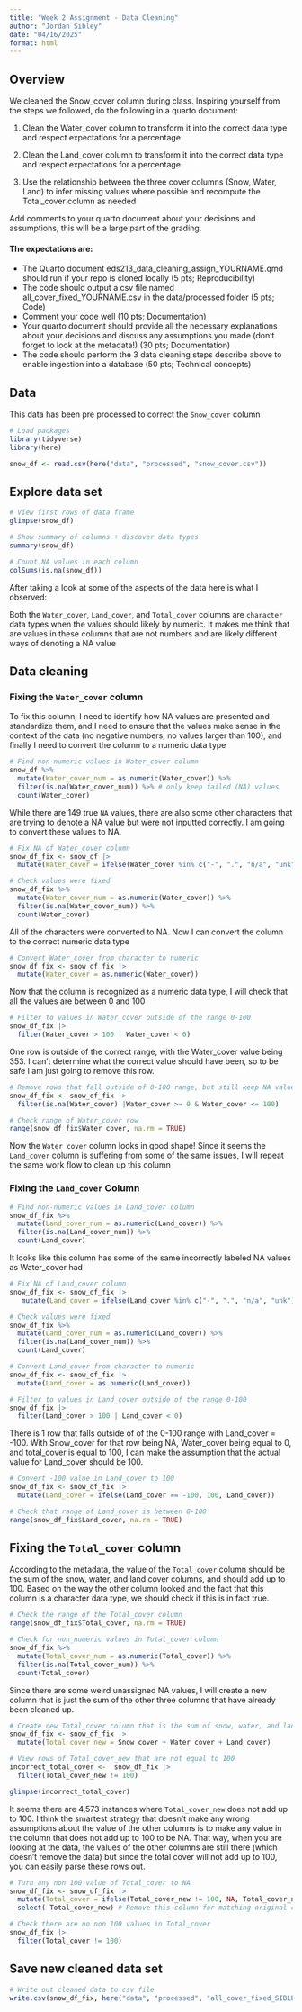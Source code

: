 ```yaml
---
title: "Week 2 Assignment - Data Cleaning"
author: "Jordan Sibley" 
date: "04/16/2025"
format: html
---
```


## Overview

We cleaned the Snow_cover column during class. Inspiring yourself from the steps we followed, do the following in a quarto document:

1.  Clean the Water_cover column to transform it into the correct data type and respect expectations for a percentage

2.  Clean the Land_cover column to transform it into the correct data type and respect expectations for a percentage

3.  Use the relationship between the three cover columns (Snow, Water, Land) to infer missing values where possible and recompute the Total_cover column as needed

Add comments to your quarto document about your decisions and assumptions, this will be a large part of the grading. 

#### The expectations are:
- The Quarto document eds213_data_cleaning_assign_YOURNAME.qmd should run if your repo is cloned locally (5 pts; Reproducibility)
- The code should output a csv file named all_cover_fixed_YOURNAME.csv in the data/processed folder (5 pts; Code)
- Comment your code well (10 pts; Documentation)
- Your quarto document should provide all the necessary explanations about your decisions and discuss any assumptions you made (don’t forget to look at the metadata!) (30 pts; Documentation)
- The code should perform the 3 data cleaning steps describe above to enable ingestion into a database (50 pts; Technical concepts)


## Data 

This data has been pre processed to correct the `Snow_cover` column 

```r
# Load packages 
library(tidyverse)
library(here)

snow_df <- read.csv(here("data", "processed", "snow_cover.csv"))
```

## Explore data set 
```r
# View first rows of data frame 
glimpse(snow_df)

# Show summary of columns + discover data types 
summary(snow_df)

# Count NA values in each column 
colSums(is.na(snow_df))
```

After taking a look at some of the aspects of the data here is what I observed: 

Both the `Water_cover`, `Land_cover`, and `Total_cover` columns are `character` data types when the values should likely by numeric. It makes me think that are values in these columns that are not numbers and are likely different ways of denoting a NA value 

## Data cleaning 

### Fixing the `Water_cover` column 

To fix this column, I need to identify how NA values are presented and standardize them, and I need to ensure that the values make sense in the context of the data (no negative numbers, no values larger than 100), and finally I need to convert the column to a numeric data type 


```r
# Find non-numeric values in Water_cover column
snow_df %>%
  mutate(Water_cover_num = as.numeric(Water_cover)) %>%
  filter(is.na(Water_cover_num)) %>% # only keep failed (NA) values 
  count(Water_cover)
```

While there are 149 true `NA` values, there are also some other characters that are trying to denote a NA value but were not inputted correctly. I am going to convert these values to NA. 

```r
# Fix NA of Water_cover column 
snow_df_fix <- snow_df |> 
  mutate(Water_cover = ifelse(Water_cover %in% c("-", ".", "n/a", "unk"), NA, Water_cover))

# Check values were fixed
snow_df_fix %>%
  mutate(Water_cover_num = as.numeric(Water_cover)) %>%
  filter(is.na(Water_cover_num)) %>%
  count(Water_cover)
```

All of the characters were converted to NA. Now I can convert the column to the correct numeric data type 

```r
# Convert Water_cover from character to numeric 
snow_df_fix <- snow_df_fix |> 
  mutate(Water_cover = as.numeric(Water_cover))
```

Now that the column is recognized as a numeric data type, I will check that all the values are between 0 and 100 

```r
# Filter to values in Water_cover outside of the range 0-100
snow_df_fix |> 
  filter(Water_cover > 100 | Water_cover < 0)
```

One row is outside of the correct range, with the Water_cover value being 353. I can't determine what the correct value should have been, so to be safe I am just going to remove this row. 

```r
# Remove rows that fall outside of 0-100 range, but still keep NA values 
snow_df_fix <- snow_df_fix |> 
  filter(is.na(Water_cover) |Water_cover >= 0 & Water_cover <= 100)

# Check range of Water_cover row 
range(snow_df_fix$Water_cover, na.rm = TRUE)
```

Now the `Water_cover` column looks in good shape! Since it seems the `Land_cover` column is suffering from some of the same issues, I will repeat the same work flow to clean up this column 

### Fixing the `Land_cover` Column 

```r
# Find non-numeric values in Land_cover column
snow_df_fix %>%
  mutate(Land_cover_num = as.numeric(Land_cover)) %>%
  filter(is.na(Land_cover_num)) %>%
  count(Land_cover)
```

It looks like this column has some of the same incorrectly labeled NA values as Water_cover had  

```r
# Fix NA of Land_cover column 
snow_df_fix <- snow_df_fix |> 
   mutate(Land_cover = ifelse(Land_cover %in% c("-", ".", "n/a", "unk"), NA, Land_cover))

# Check values were fixed
snow_df_fix %>%
  mutate(Land_cover_num = as.numeric(Land_cover)) %>%
  filter(is.na(Land_cover_num)) %>%
  count(Land_cover)
```

```r
# Convert Land_cover from character to numeric 
snow_df_fix <- snow_df_fix |> 
  mutate(Land_cover = as.numeric(Land_cover))

# Filter to values in Land_cover outside of the range 0-100
snow_df_fix |> 
  filter(Land_cover > 100 | Land_cover < 0)
```

There is 1 row that falls outside of of the 0-100 range with Land_cover = -100. With Snow_cover for that row being NA, Water_cover being equal to 0, and total_cover is equal to 100, I can make the assumption that the actual value for Land_cover should be 100. 

```r
# Convert -100 value in Land_cover to 100 
snow_df_fix <- snow_df_fix |> 
  mutate(Land_cover = ifelse(Land_cover == -100, 100, Land_cover))

# Check that range of Land_cover is between 0-100
range(snow_df_fix$Land_cover, na.rm = TRUE)
```


## Fixing the `Total_cover` column 

According to the metadata, the value of the `Total_cover` column should be the sum of the snow, water, and land cover columns, and should add up to 100. Based on the way the other column looked and the fact that this column is a character data type, we should check if this is in fact true.

```r
# Check the range of the Total_cover column 
range(snow_df_fix$Total_cover, na.rm = TRUE)

# Check for non_numeric values in Total_cover column
snow_df_fix %>%
  mutate(Total_cover_num = as.numeric(Total_cover)) %>%
  filter(is.na(Total_cover_num)) %>%  
  count(Total_cover)
```

Since there are some weird unassigned NA values, I will create a new column that is just the sum of the other three columns that have already been cleaned up. 

```r
# Create new Total_cover column that is the sum of snow, water, and land cover 
snow_df_fix <- snow_df_fix |> 
  mutate(Total_cover_new = Snow_cover + Water_cover + Land_cover)

# View rows of Total_cover_new that are not equal to 100 
incorrect_total_cover <-  snow_df_fix |> 
  filter(Total_cover_new != 100)

glimpse(incorrect_total_cover)
```

It seems there are 4,573 instances where `Total_cover_new` does not add up to 100. I think the smartest strategy that doesn't make any wrong assumptions about the value of the other columns is to make any value in the column that does not add up to 100 to be NA. That way, when you are looking at the data, the values of the other columns are still there (which doesn't remove the data) but since the total cover will not add up to 100, you can easily parse these rows out. 

```r
# Turn any non 100 value of Total_cover to NA 
snow_df_fix <- snow_df_fix |> 
  mutate(Total_cover = ifelse(Total_cover_new != 100, NA, Total_cover_new)) |> 
  select(-Total_cover_new) # Remove this column for matching original column names 

# Check there are no non 100 values in Total_cover 
snow_df_fix |> 
  filter(Total_cover != 100)
```

## Save new cleaned data set 

```r
# Write out cleaned data to csv file
write.csv(snow_df_fix, here("data", "processed", "all_cover_fixed_SIBLEY.csv"), row.names = FALSE)
```

